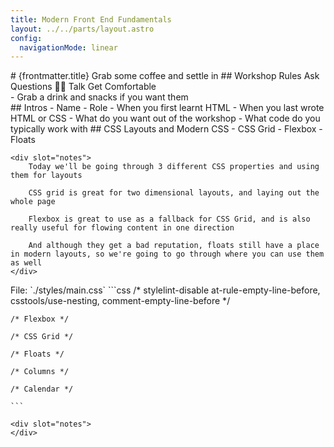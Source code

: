 ```yaml
---
title: Modern Front End Fundamentals
layout: ../../parts/layout.astro
config: 
  navigationMode: linear
---
```


<Background />

<Slide>
	# {frontmatter.title}
</Slide>

<Slide>
	Grab some coffee and settle in
</Slide>

<Slide type="background" image={AmyRem} />

<Slide>
	## Workshop Rules
</Slide>

<Slide>
	Ask Questions 🙋‍♀️
</Slide>

<Slide>
	Talk
</Slide>

<Slide>
	Get Comfortable
	<div slot="notes">
		- Grab a drink and snacks if you want them
	</div>
</Slide>

<Slide>
	## Intros
</Slide>

<Slide align="left">
	- Name
	- Role
	- When you first learnt HTML
	- When you last wrote HTML or CSS
	- What do you want out of the workshop
	- What code do you typically work with
</Slide>

<Slide>
	## CSS Layouts and Modern CSS
</Slide>

<Slide>
	- CSS Grid
	- Flexbox
	- Floats

	<div slot="notes">
		Today we'll be going through 3 different CSS properties and using them for layouts
		
		CSS grid is great for two dimensional layouts, and laying out the whole page
		
		Flexbox is great to use as a fallback for CSS Grid, and is also really useful for flowing content in one direction
		
		And although they get a bad reputation, floats still have a place in modern layouts, so we're going to go through where you can use them as well
	</div>
</Slide>

<Slide>
	File: `./styles/main.css`
</Slide>

<Slide type="code" size="small">
	```css
	/* stylelint-disable at-rule-empty-line-before, csstools/use-nesting, comment-empty-line-before */

	/* Flexbox */

	/* CSS Grid */

	/* Floats */

	/* Columns */

	/* Calendar */

	```

	<div slot="notes">
	</div>
</Slide>
